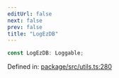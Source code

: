 ```yaml
---
editUrl: false
next: false
prev: false
title: "LogEzDB"
---
```


```ts
const LogEzDB: Loggable;
```

Defined in: [package/src/utils.ts:280](https://github.com/KingsBeCattz/ezdd/blob/8128187f4e3c49c29f09b0ea64f2ec7d4b54b8e5/package/src/utils.ts#L280)
